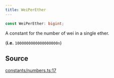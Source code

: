 ```yaml
---
title: WeiPerEther
---
```


```ts
const WeiPerEther: bigint;
```

A constant for the number of wei in a single ether.

(**i.e.** `1000000000000000000n`)

## Source

[constants/numbers.ts:17](https://github.com/dominant-strategies/quais-6.js/blob/3237c5c21df47dfe74b210196b4121a22539a577/src/constants/numbers.ts#L17)

